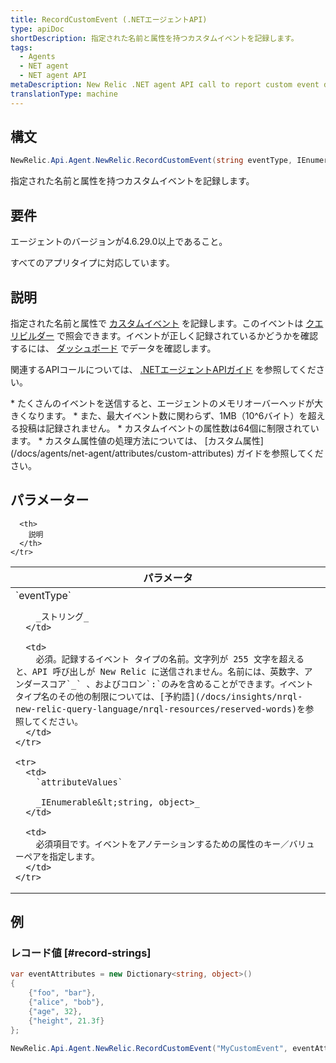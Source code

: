 ```yaml
---
title: RecordCustomEvent (.NETエージェントAPI)
type: apiDoc
shortDescription: 指定された名前と属性を持つカスタムイベントを記録します。
tags:
  - Agents
  - NET agent
  - NET agent API
metaDescription: New Relic .NET agent API call to report custom event data to New Relic.
translationType: machine
---
```


## 構文

```cs
NewRelic.Api.Agent.NewRelic.RecordCustomEvent(string eventType, IEnumerable<string, object> attributeValues)
```

指定された名前と属性を持つカスタムイベントを記録します。

## 要件

エージェントのバージョンが4.6.29.0以上であること。

すべてのアプリタイプに対応しています。

## 説明

指定された名前と属性で [カスタムイベント](/docs/data-analysis/metrics/analyze-your-metrics/data-collection-metric-timeslice-event-data#event-data) を記録します。このイベントは [クエリビルダー](/docs/query-your-data/explore-query-data/query-builder/introduction-query-builder) で照会できます。イベントが正しく記録されているかどうかを確認するには、 [ダッシュボード](/docs/query-your-data/explore-query-data/dashboards/introduction-new-relic-one-dashboards) でデータを確認します。

関連するAPIコールについては、 [.NETエージェントAPIガイド](/docs/agents/net-agent/api-guides/guide-using-net-agent-api#custom-data) を参照してください。

<Callout variant="important">
  * たくさんのイベントを送信すると、エージェントのメモリオーバーヘッドが大きくなります。
  * また、最大イベント数に関わらず、1MB（10^6バイト）を超える投稿は記録されません。
  * カスタムイベントの属性数は64個に制限されています。
  * カスタム属性値の処理方法については、 [カスタム属性](/docs/agents/net-agent/attributes/custom-attributes) ガイドを参照してください。
</Callout>

## パラメーター

<table>
  <thead>
    <tr>
      <th width="25%">
        パラメータ
      </th>

      <th>
        説明
      </th>
    </tr>
  </thead>

  <tbody>
    <tr>
      <td>
        `eventType`

        _ストリング_
      </td>

      <td>
        必須。記録するイベント タイプの名前。文字列が 255 文字を超えると、API 呼び出しが New Relic に送信されません。名前には、英数字、アンダースコア`_` 、およびコロン`:`のみを含めることができます。イベント タイプ名のその他の制限については、[予約語](/docs/insights/nrql-new-relic-query-language/nrql-resources/reserved-words)を参照してください。
      </td>
    </tr>

    <tr>
      <td>
        `attributeValues`

        _IEnumerable&lt;string, object>_
      </td>

      <td>
        必須項目です。イベントをアノテーションするための属性のキー／バリューペアを指定します。
      </td>
    </tr>
  </tbody>
</table>

## 例

### レコード値 [#record-strings]

```cs
var eventAttributes = new Dictionary<string, object>() 
{
    {"foo", "bar"},
    {"alice", "bob"}, 
    {"age", 32}, 
    {"height", 21.3f}
};

NewRelic.Api.Agent.NewRelic.RecordCustomEvent("MyCustomEvent", eventAttributes);
```